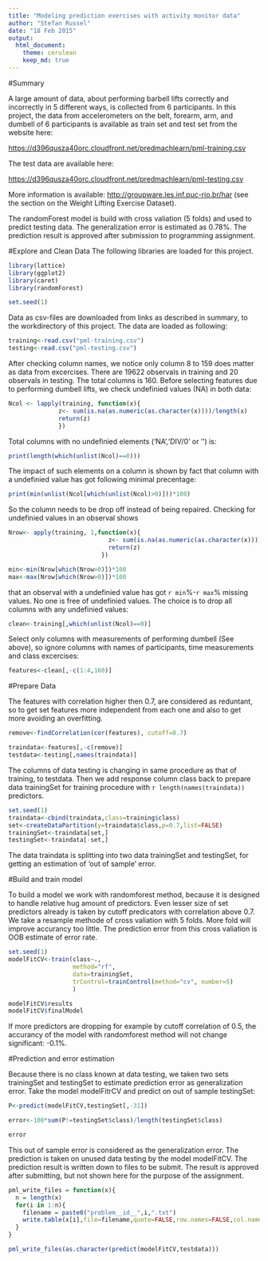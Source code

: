 ```yaml
---
title: "Modeling prediction exercises with activity monitor data"
author: "Stefan Russel"
date: "18 Feb 2015"
output: 
  html_document:
    theme: cerulean
    keep_md: true
---
```


#Summary

A large amount of data, about performing barbell lifts correctly and incorrectly in 5 different ways, is collected from 6 participants. In this project, the data from accelerometers on the belt, forearm, arm, and dumbell of 6 participants is available as train set and test set from the website here: 

<https://d396qusza40orc.cloudfront.net/predmachlearn/pml-training.csv>

The test data are available here: 

<https://d396qusza40orc.cloudfront.net/predmachlearn/pml-testing.csv>

More information is available: <http://groupware.les.inf.puc-rio.br/har> (see the section on the Weight Lifting Exercise Dataset). 

The randomForest model is build with cross valiation (5 folds) and used to predict testing data. The generalization error is estimated as 0.78%. The prediction result is approved after submission to programming assignment. 

#Explore and Clean Data
The following libraries are loaded for this project.
```r
library(lattice)
library(ggplot2)
library(caret)
library(randomForest)
```


```r
set.seed(1)
```
Data as csv-files are downloaded from links as described in summary, to the workdirectory of this project. The data are loaded as following:
```r
training<-read.csv("pml-training.csv")
testing<-read.csv("pml-testing.csv")
```
After checking column names, we notice only column 8 to 159 does matter as data from excercises. There are 19622 observals in training and 20 observals in testing. The total columns is 160. Before selecting features due to performing dumbell lifts, we check undefinied values (NA) in both data: 
```r
Ncol <- lapply(training, function(x){ 
              z<- sum(is.na(as.numeric(as.character(x))))/length(x)
              return(z)
              })
```
Total columns with no undefinied elements ('NA','DIV/0' or '') is:
```r
print(length(which(unlist(Ncol)==0)))
```
The impact of such elements on a column is shown by fact that column with a undefinied value has got following minimal precentage: 
```r
print(min(unlist(Ncol[which(unlist(Ncol)>0)]))*100)
```
So the column needs to be drop off instead of being repaired. Checking for undefinied values in an observal shows
```r
Nrow<- apply(training, 1,function(x){
                            z<- sum(is.na(as.numeric(as.character(x))))/length(x) 
                            return(z)
                          })

min<-min(Nrow[which(Nrow>0)])*100
max<-max(Nrow[which(Nrow>0)])*100
```
that an observal with a undefinied value has got `r min`%-`r max`% missing values. No one is free of undefinied values. The choice is to drop all columns with any undefinied values:
```r
clean<-training[,which(unlist(Ncol)==0)]
```
Select only columns with measurements of performing dumbell (See above), so ignore columns with names of participants, time measurements and class excercises:
```r
features<-clean[,-c(1:4,160)]
```

#Prepare Data

The features with correlation higher then 0.7, are considered as reduntant, so to get set features more independent from each one and also to get more avoiding an overfitting.
```r
remove<-findCorrelation(cor(features), cutoff=0.7)

traindata<-features[,-c(remove)]
testdata<-testing[,names(traindata)]
```
The columns of data testing is changing in same procedure as that of training, to testdata.
Then we add response column class back to prepare data trainingSet for training procedure with `r length(names(traindata))` predictors.
```r
set.seed(1)
traindata<-cbind(traindata,class=training$class)
set<-createDataPartition(y=traindata$class,p=0.7,list=FALSE)
trainingSet<-traindata[set,]
testingSet<-traindata[-set,]
```
The data traindata is splitting into two data trainingSet and testingSet, for getting an estimation of 'out of sample' error.

#Build and train model

To build a model we work with randomforest method, because it is designed to handle relative hug amount of predictors. Even lesser size of set predictors already is taken by cutoff predicators with correlation above 0.7. We take a resample methode of cross valiation with 5 folds. More fold will improve accurancy too little. The prediction error from this cross valiation is OOB estimate of error rate.

```r
set.seed(1)
modelFitCV<-train(class~.,
                  method="rf",
                  data=trainingSet,
                  trControl=trainControl(method="cv", number=5)
                  )

modelFitCV$results
modelFitCV$finalModel
```

If more predictors are dropping for example by cutoff correlation of 0.5, the accurancy of the model with randomforest method will not change significant: -0.1%.  

#Prediction and error estimation

Because there is no class known at data testing, we taken two sets trainingSet and testingSet to estimate prediction error as generalization error.
Take the model modelFitrCV and predict on out of sample testingSet:
```r

P<-predict(modelFitCV,testingSet[,-31])

error<-100*sum(P!=testingSet$class)/length(testingSet$class)

error
```

This out of sample error is considered as the generalization error. 
The prediction is taken on unused data testing by the model modelFitCV. The prediction result is written down to files to be submit. The result is approved after submitting, but not shown here for the purpose of the assignment.

```r
pml_write_files = function(x){
  n = length(x)
  for(i in 1:n){
    filename = paste0("problem__id__",i,".txt")
    write.table(x[i],file=filename,quote=FALSE,row.names=FALSE,col.names=FALSE)
  }
}

pml_write_files(as.character(predict(modelFitCV,testdata)))
```

